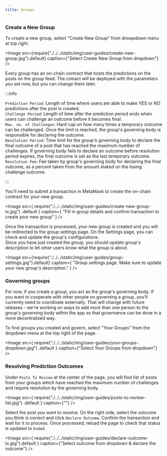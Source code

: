 ```yaml
---
title: Groups
---
```



### Create a New Group

To create a new group, select "Create New Group" from drowpdown menu at top right.

<Image
	src={require("./../../static/img/user-guides/create-new-group.jpg").default}
	caption={"Select Create New Group from dropdown"}
/>

Every group has an on-chain contract that hosts the predictions on the posts on the
group feed. The cotract will be deployed with the parameters you set now, but you
can change them later.

:::info

`Prediction Period`: Length of time where users are able to make YES or NO
predictions after the post is created. </br>
`Challenge Period`: Length of time after the prediction period ends when
users can challenge an outcome before it becomes final. </br>
`Max. no. of Challenges`: Hard cap on how many times a temporary outcome
can be challenged. Once the limit is reached, the group's governing body
is responsible for declaring the outcome. </br>
`Resolution Period`: Time limit for the group's governing body to declare
the final outcome of a post that has reached the maximum number of challenges.
If governing body fails to declare an outcome before resolution period expires,
the final outcome is set as the last temporary outcome. </br>
`Resolution Fee`: Fee taken by group's governing body for declaring the
final outcome, as a percent taken from the amount staked on the losing
challenge outcome. </br>

:::

You'll need to submit a transaction in MetaMask to create the on-chain contract
for your new group.

<Image
	src={
		require("./../../static/img/user-guides/create-new-group-tx.jpg")
			.default
	}
	caption={
		"Fill in group details and confirm transaction to create your new group"
	}
/>

Once the transaction is processed, your new group is created and you will be
redirected to the group settings page. On the Settings page, you can check and
update the group's configurations. <br/> Since you have just created the group,
you should update group's description to let other users know what the
group is about.

<Image
	src={require("./../../static/img/user-guides/group-settings.jpg").default}
	caption={
		"Group settings page. Make sure to update your new group's description."
	}
/>

### Governing groups

For now, if you create a group, you act as the group's governing body. If you
want to cooperate with other people on governing a group, you'll currently
need to coordinate externally. That will change with future releases - we're
working on ways to add more than one person to the group's governing body within
the app so that governance can be done in a more decentralized way.

To find groups you created and govern, select "Your Groups" from the dropdown
menu at the top right of the page.

<Image
	src={
		require("./../../static/img/user-guides/your-groups-dropdown.jpg")
			.default
	}
	caption={"Select Your Groups from dropdown"}
/>

### Resolving Prediction Outcomes

Under `Posts To Review` at the center of the page, you will find list of posts from your
groups which have reached the maximum number of challenges and require resolution by the governing body.

<Image
	src={
		require("./../../static/img/user-guides/posts-to-review-list.jpg")
			.default
	}
	caption={""}
/>
<!-- I think this caption is more visually confusing than anything (especially because the image doesn't actually show a list, just a single post) -->

Select the post you want to resolve. On the right side, select the outcome you
think is correct and click `Declare Outcome`. Confirm the transaction and wait for it to
process. Once processed, reload the page to check that status is updated to `Ended`.

<Image
	src={
		require("./../../static/img/user-guides/declare-outcome-tx.jpg").default
	}
	caption={"Select outcome from dropdown & declare the outcome"}
/>
